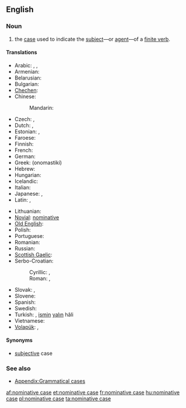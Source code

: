 ==English==
{{wikipedia}}

===Noun===
{{en-noun|sg=[[nominative]] [[case]]}}

# {{grammar}} the [[case]] used to indicate the [[subject]]—or [[agent]]—of a [[finite verb]].

====Translations====
{{trans-top|case used to indicate the subject}}
* Arabic: {{t-|ar|حالة الرفع|f|tr=Haalat al-ráf`}}, {{IPAchar|(ħáːltu r-ráfʕu)}} {{f}},  {{t|ar|مرفوع|m|tr=marfuu`}}
* Armenian: {{t-|hy|ուղղական հոլով|tr=uġġakan holov}}
* Belarusian: {{t|be|назоўны склон|m|tr=nazowny sklon|xs=Belarusian}}
* Bulgarian: {{t|bg|именителен падеж|m|tr=imenítelen padéž}}
* [[Chechen]]: {{tø|ce|цIерниг дожар}}
* Chinese:
*: Mandarin: {{t-|cmn|主格|tr=zhǔgé|sc=Hani}}
* Czech: {{t+|cs|nominativ|m}}, {{t-|cs|první pád|m}}
* Dutch: {{t+|nl|eerste naamval|m}}, {{t+|nl|nominatief|m}}
* Estonian: {{t|et|nimetav kääne}},  {{t|et|nominatiiv}}
* Faroese: {{t+|fo|hvørfall|n|xs=Faroese}}
* Finnish: {{t+|fi|nominatiivi}}
* French: {{t+|fr|nominatif|m}}
* German: {{t+|de|Nominativ|m}}
* Greek: {{t+|el|ονομαστική|f}} (onomastikí)
* Hebrew: {{t+|he|נושא|m|tr=nosé}}
* Hungarian: {{t+|hu|alanyeset}}
* Icelandic: {{t+|is|nefnifall|n}}
* Italian: {{t+|it|nominativo|m}}
* Japanese: {{rfc-tbot}}{{t+|ja|主格|tr=[[しゅかく]]}}, {{t-|ja|shukaku}}
* Latin: {{t|la|casus nominativus|m}}, {{t|la|casus nominandi}}
{{trans-mid}}
* Lithuanian: {{t+|lt|vardininkas|m|xs=Lithuanian}}
* [[Novial]]: [[nominative]]
* [[Old English]]: {{t|ang|nemniendlic cásus|xs=Old English}}
* Polish: {{t+|pl|mianownik|m}}
* Portuguese: {{t|pt|caso nominativo|m}}
* Romanian: {{t|ro|cazul nominativ}}
* Russian: {{t+|ru|именительный падеж|m|tr=imenítel’nyj padéž}}
* [[Scottish Gaelic]]: {{t|gd|tuiseal ainmneach|m}}
* Serbo-Croatian:
*: Cyrillic: {{t|sh|номинатив|m|alt=но̏минатӣв|sc=Cyrl|xs=Serbo-Croatian}}, {{t|sh|први падеж|m|alt=пр̀ви па́деж|sc=Cyrl|xs=Serbo-Croatian}}
*: Roman: {{t|sh|nominativ|m|alt=nȍminatīv|xs=Serbo-Croatian}}, {{t|sh|prvi padež|m|alt=pr̀vi pádež|xs=Serbo-Croatian}}
* Slovak: {{t|sk|prvý pád|m}}, {{t|sk|nominatív|m}}
* Slovene: {{t+|sl|imenovalnik|m}}
* Spanish: {{t|es|caso nominativo|m}}
* Swedish: {{t+|sv|nominativ}}
* Turkish: {{t|tr|yalın hal|alt=yalın hâl}}, [[ismin]] [[yalın]] hâli
* Vietnamese: {{t|vi|nguyên cách|xs=Vietnamese}}
* [[Volapük]]: {{t-|vo|kimfal|xs=Volapük}}, {{t|vo|nominatif}}
{{trans-bottom}}

====Synonyms====
* [[subjective]] case

===See also===
* [[Appendix:Grammatical cases]]

[[af:nominative case]]
[[et:nominative case]]
[[fr:nominative case]]
[[hu:nominative case]]
[[pl:nominative case]]
[[ta:nominative case]]